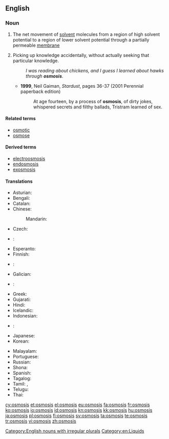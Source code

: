 ==English==
{{wikipedia}}

===Noun===
{{en-noun|osmoses}}

# The net movement of [[solvent]] molecules from a region of high solvent potential to a region of lower solvent potential through a partially permeable [[membrane]]
# {{context|slang|lang=en}} Picking up knowledge accidentally, without actually seeking that particular knowledge.
#: ''I was reading about chickens, and I guess I learned about hawks through '''osmosis'''''.
#* '''1999''', Neil Gaiman, ''Stardust'', pages 36-37 (2001 Perennial paperback edition)
#*: At age fourteen, by a process of '''osmosis''', of dirty jokes, whispered secrets and filthy ballads, Tristram learned of sex.

====Related terms====
* [[osmotic]]
* [[osmose]]

====Derived terms====
* [[electroosmosis]]
* [[endosmosis]]
* [[exosmosis]]

====Translations====
{{trans-top|movement of molecules}}
* Asturian: {{t|ast|ósmosis|f}}
* Bengali: {{t|bn|অভিস্রবণ|tr=abhisrabaṇ|sc=Beng}}
* Catalan: {{t|ca|osmosi|f}}
* Chinese:
*: Mandarin: {{t+|cmn|渗透|tr=shèntòu|sc=Hani}}
* Czech: {{t|cs|osmóza|f}}
* {{ttbc|nl}}: {{t|nl|osmose|f}}
* Esperanto: {{t|eo|osmozo}}
* Finnish: {{t|fi|osmoosi}}
* {{ttbc|fr}}: {{t|fr|osmose|f}}
* Galician: {{t+|gl|osmose|f}}
* {{ttbc|de}}: {{t|de|Osmose|f}}
* Greek: {{t+|el|ώσμωση}}
* Gujarati: {{t|gu|અભિસરણ|tr=abhisaraṇ|sc=Gujr}}
* Hindi: {{t|hi|परासरण|tr=parāsaraṇ|sc=Deva}}
* Icelandic: {{t|is|himnuflæði}}
* Indonesian: {{t+|id|osmosis}}
* {{ttbc|it}}: {{t|it|osmosi|f}}
* Japanese: {{t+|ja|浸透|tr=shintou|sc=Jpan}}
* Korean: {{t+|ko|침투|tr=chimku|sc=Kore}}
{{trans-mid}}
* Malayalam: {{t+|ml|വൃതിവ്യാപനം|tr=vr̥tivyāpanam|sc=Mlym}}
* Portuguese: {{t+|pt|osmose}}
* Russian: {{t+|ru|осмос|m|tr=ósmos}}
* Shona: {{t|sn|musenerera}}
* Spanish: {{t|es|ósmosis|f}}
* Tagalog: {{t|tl|pananagos}}
* Tamil: {{t+|ta|சவ்வூடு பரவல்|tr=cavvūṭu paraval|sc=Taml}}, {{t|ta|பிரசாரணம்|tr=piracāraṇam|sc=Taml}}
* Telugu: {{t|te|ద్రవాభిసరణం|tr=dravābhisaraṇam|sc=Telu}}
* Thai: {{t|th|การออสโมสิส|sc=Thai}}
{{trans-bottom}}

[[Category:English nouns with irregular plurals]]
[[Category:en:Liquids]]

[[cy:osmosis]]
[[et:osmosis]]
[[el:osmosis]]
[[eu:osmosis]]
[[fa:osmosis]]
[[fr:osmosis]]
[[ko:osmosis]]
[[io:osmosis]]
[[id:osmosis]]
[[kn:osmosis]]
[[kk:osmosis]]
[[hu:osmosis]]
[[ja:osmosis]]
[[pl:osmosis]]
[[fi:osmosis]]
[[sv:osmosis]]
[[ta:osmosis]]
[[te:osmosis]]
[[tr:osmosis]]
[[vi:osmosis]]
[[zh:osmosis]]